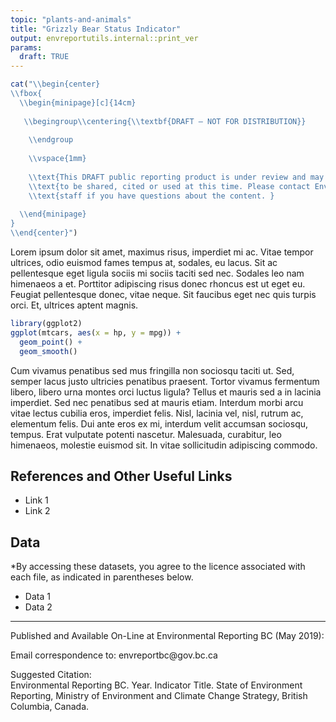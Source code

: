 ```yaml
---
topic: "plants-and-animals"
title: "Grizzly Bear Status Indicator"
output: envreportutils.internal::print_ver
params:
  draft: TRUE
---
```


<!--
Instructions:

If you don't have a bibliography, delete the bibliography line in the YAML header.
If you do have a bibliography, insert the filename. In-text citations are done as:
[@Moe-etal-1999]. End the document with the bibliography heading (e.g., # References).
-->

```r
cat("\\begin{center}
\\fbox{
  \\begin{minipage}[c]{14cm}
 
   \\begingroup\\centering{\\textbf{DRAFT – NOT FOR DISTRIBUTION}}
   
    \\endgroup
    
    \\vspace{1mm}
   
    \\text{This DRAFT public reporting product is under review and may change. It is not intended}
    \\text{to be shared, cited or used at this time. Please contact Environmental Reporting BC program}
    \\text{staff if you have questions about the content. }
   
  \\end{minipage}
}
\\end{center}")
```

Lorem ipsum dolor sit amet, maximus risus, imperdiet mi ac. Vitae tempor ultrices, odio euismod fames tempus at, sodales, eu lacus. Sit ac pellentesque eget ligula sociis mi sociis taciti sed nec. Sodales leo nam himenaeos a et. Porttitor adipiscing risus donec rhoncus est ut eget eu. Feugiat pellentesque donec, vitae neque. Sit faucibus eget nec quis turpis orci. Et, ultrices aptent magnis.


```r
library(ggplot2)
ggplot(mtcars, aes(x = hp, y = mpg)) + 
  geom_point() + 
  geom_smooth()
```

Cum vivamus penatibus sed mus fringilla non sociosqu taciti ut. Sed, semper lacus justo ultricies penatibus praesent. Tortor vivamus fermentum libero, libero urna montes orci luctus ligula? Tellus et mauris sed a in lacinia imperdiet. Sed nec penatibus sed at mauris etiam. Interdum morbi arcu vitae lectus cubilia eros, imperdiet felis. Nisl, lacinia vel, nisl, rutrum ac, elementum felis. Dui ante eros ex mi, interdum velit accumsan sociosqu, tempus. Erat vulputate potenti nascetur. Malesuada, curabitur, leo himenaeos, molestie euismod sit. In vitae sollicitudin adipiscing commodo.

## References and Other Useful Links

* Link 1
* Link 2

## Data

\*By accessing these datasets, you agree to the licence associated with each file, as indicated in parentheses below.

* Data 1
* Data 2

----

Published and Available On-Line at Environmental Reporting BC (May 2019):  
[](http://www.env.gov.bc.ca/soe)

Email correspondence to: envreportbc@gov.bc.ca

Suggested Citation:  
Environmental Reporting BC. Year. Indicator Title. State of Environment Reporting, Ministry of Environment and Climate Change Strategy, British Columbia, Canada.

